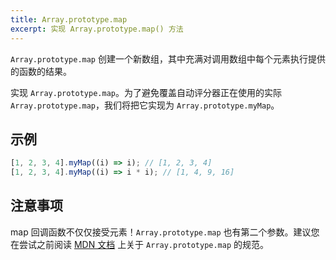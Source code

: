 ```yaml
---
title: Array.prototype.map
excerpt: 实现 Array.prototype.map() 方法
---
```


`Array.prototype.map` 创建一个新数组，其中充满对调用数组中每个元素执行提供的函数的结果。

实现 `Array.prototype.map`。为了避免覆盖自动评分器正在使用的实际 `Array.prototype.map`，我们将把它实现为 `Array.prototype.myMap`。

## 示例

```js
[1, 2, 3, 4].myMap((i) => i); // [1, 2, 3, 4]
[1, 2, 3, 4].myMap((i) => i * i); // [1, 4, 9, 16]
```

## 注意事项

map 回调函数不仅仅接受元素！`Array.prototype.map` 也有第二个参数。建议您在尝试之前阅读 [MDN 文档](https://developer.mozilla.org/zh-CN/docs/Web/JavaScript/Reference/Global_Objects/Array/map) 上关于 `Array.prototype.map` 的规范。

